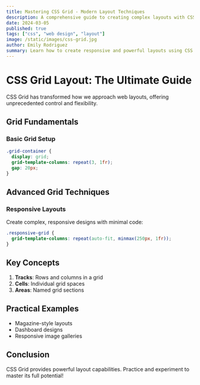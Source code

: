 ```yaml
---
title: Mastering CSS Grid - Modern Layout Techniques
description: A comprehensive guide to creating complex layouts with CSS Grid
date: 2024-03-05
published: true
tags: ["css", "web design", "layout"]
image: /static/images/css-grid.jpg
author: Emily Rodriguez
summary: Learn how to create responsive and powerful layouts using CSS Grid, the most advanced layout system in CSS.
---
```


# CSS Grid Layout: The Ultimate Guide

CSS Grid has transformed how we approach web layouts, offering unprecedented control and flexibility.

## Grid Fundamentals

### Basic Grid Setup

```css
.grid-container {
  display: grid;
  grid-template-columns: repeat(3, 1fr);
  gap: 20px;
}
```

## Advanced Grid Techniques

### Responsive Layouts

Create complex, responsive designs with minimal code:

```css
.responsive-grid {
  grid-template-columns: repeat(auto-fit, minmax(250px, 1fr));
}
```

## Key Concepts

1. **Tracks**: Rows and columns in a grid
2. **Cells**: Individual grid spaces
3. **Areas**: Named grid sections

## Practical Examples

- Magazine-style layouts
- Dashboard designs
- Responsive image galleries

## Conclusion

CSS Grid provides powerful layout capabilities. Practice and experiment to master its full potential!
